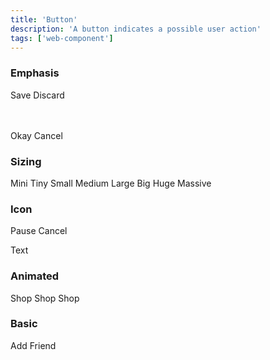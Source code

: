 ```yaml
---
title: 'Button'
description: 'A button indicates a possible user action'
tags: ['web-component']
---
```



### Emphasis

<ui-button primary>Save</ui-button>
<ui-button>Discard</ui-button>

<br/><br/>
<ui-button secondary>Okay</ui-button>
<ui-button>Cancel</ui-button>


<ui-button icon="left arrow"></ui-button>
<ui-button icon="arrow left"></ui-button>
<ui-button icon="left-arrow"></ui-button>

### Sizing

<ui-button mini>Mini</ui-button>
<ui-button tiny>Tiny</ui-button>
<ui-button small>Small</ui-button>
<ui-button>Medium</ui-button>
<ui-button large>Large</ui-button>
<ui-button big>Big</ui-button>
<ui-button huge>Huge</ui-button>
<ui-button massive>Massive</ui-button>


### Icon

<ui-button icon="pause">Pause</ui-button>
<ui-button icon="x arrow">Cancel</ui-button>



<ui-button text="Hello">Text</ui-button>


### Animated
<ui-button animated>
  <span slot="visible">
    <ui-icon icon="shopping cart"></ui-icon>
  </span>
  <span slot="hidden">Shop</span>
</ui-button>

<ui-button vertical-animated>
  <span slot="visible">
    <ui-icon icon="shopping cart"></ui-icon>
  </span>
  <span slot="hidden">Shop</span>
</ui-button>

<ui-button fade-animated>
  <span slot="visible">
    <ui-icon icon="shopping cart"></ui-icon>
  </span>
  <span slot="hidden">Shop</span>
</ui-button>

### Basic
<ui-button basic icon="user">Add Friend</ui-button>
